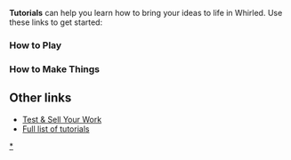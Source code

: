 '''Tutorials''' can help you learn how to bring your ideas to life in Whirled.  Use these links to get started:


=== How to Play ===
{{playnav}}

=== How to Make Things ===
{{createnav}}

== Other links ==
*[[Testing and selling|Test & Sell Your Work]]
*[[:Category:Tutorials|Full list of tutorials]]

[[Category:Tutorials|*]]